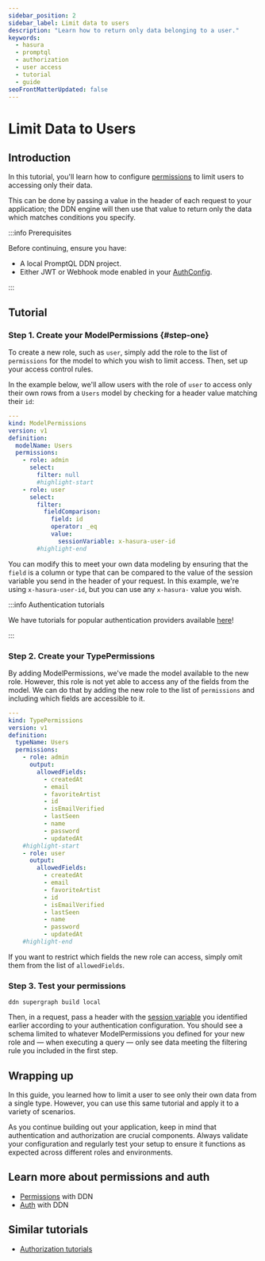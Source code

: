 ```yaml
---
sidebar_position: 2
sidebar_label: Limit data to users
description: "Learn how to return only data belonging to a user."
keywords:
  - hasura
  - promptql
  - authorization
  - user access
  - tutorial
  - guide
seoFrontMatterUpdated: false
---
```


# Limit Data to Users

## Introduction

In this tutorial, you'll learn how to configure [permissions](/reference/metadata-reference/permissions.mdx) to limit
users to accessing only their data.

This can be done by passing a value in the header of each request to your application; the DDN engine will then use that
value to return only the data which matches conditions you specify.

:::info Prerequisites

Before continuing, ensure you have:

- A local PromptQL DDN project.
- Either JWT or Webhook mode enabled in your [AuthConfig](/reference/metadata-reference/auth-config.mdx).

:::

## Tutorial

### Step 1. Create your ModelPermissions {#step-one}

To create a new role, such as `user`, simply add the role to the list of `permissions` for the model to which you wish
to limit access. Then, set up your access control rules.

In the example below, we'll allow users with the role of `user` to access only their own rows from a `Users` model by
checking for a header value matching their `id`:

```yaml title="For example, in a Users.hml"
---
kind: ModelPermissions
version: v1
definition:
  modelName: Users
  permissions:
    - role: admin
      select:
        filter: null
        #highlight-start
    - role: user
      select:
        filter:
          fieldComparison:
            field: id
            operator: _eq
            value:
              sessionVariable: x-hasura-user-id
        #highlight-end
```

You can modify this to meet your own data modeling by ensuring that the `field` is a column or type that can be compared
to the value of the session variable you send in the header of your request. In this example, we're using
`x-hasura-user-id`, but you can use any `x-hasura-` value you wish.

:::info Authentication tutorials

We have tutorials for popular authentication providers available [here](/auth/jwt/tutorials/integrations/index.mdx)!

:::

### Step 2. Create your TypePermissions

By adding ModelPermissions, we've made the model available to the new role. However, this role is not yet able to access
any of the fields from the model. We can do that by adding the new role to the list of `permissions` and including which
fields are accessible to it.

```yaml title="For example, in a Users.hml"
---
kind: TypePermissions
version: v1
definition:
  typeName: Users
  permissions:
    - role: admin
      output:
        allowedFields:
          - createdAt
          - email
          - favoriteArtist
          - id
          - isEmailVerified
          - lastSeen
          - name
          - password
          - updatedAt
    #highlight-start
    - role: user
      output:
        allowedFields:
          - createdAt
          - email
          - favoriteArtist
          - id
          - isEmailVerified
          - lastSeen
          - name
          - password
          - updatedAt
    #highlight-end
```

If you want to restrict which fields the new role can access, simply omit them from the list of `allowedFields`.

### Step 3. Test your permissions

```ddn title="Create a new build:"
ddn supergraph build local
```

Then, in a request, pass a header with the [session variable](#step-one) you identified earlier according to your
authentication configuration. You should see a schema limited to whatever ModelPermissions you defined for your new role
and — when executing a query — only see data meeting the filtering rule you included in the first step.

## Wrapping up

In this guide, you learned how to limit a user to see only their own data from a single type. However, you can use this
same tutorial and apply it to a variety of scenarios.

As you continue building out your application, keep in mind that authentication and authorization are crucial
components. Always validate your configuration and regularly test your setup to ensure it functions as expected across
different roles and environments.

## Learn more about permissions and auth

- [Permissions](/auth/permissions/index.mdx) with DDN
- [Auth](/auth/overview.mdx) with DDN

## Similar tutorials

- [Authorization tutorials](/auth/permissions/tutorials/index.mdx)
